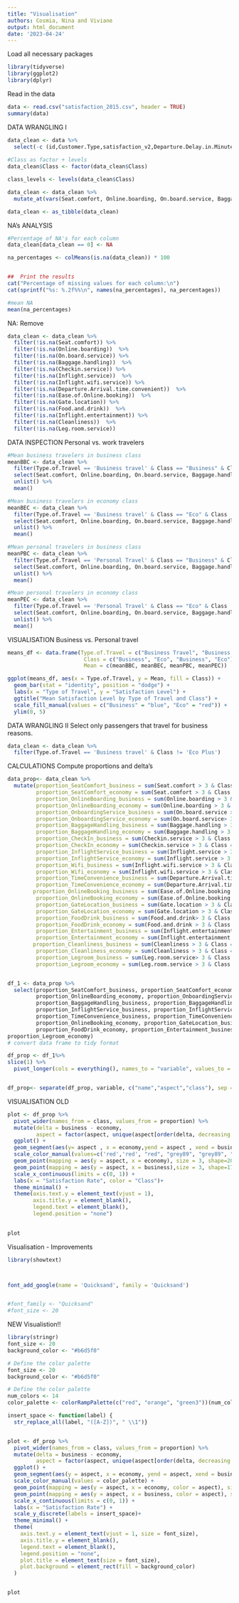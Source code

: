 ```yaml
---
title: "Visualisation"
authors: Cosmia, Nina and Viviane
output: html_document
date: '2023-04-24'
---
```

Load all necessary packages
```r
library(tidyverse)
library(ggplot2)
library(dplyr)
```


Read in the data 
```r
data <- read.csv("satisfaction_2015.csv", header = TRUE)
summary(data)
```

DATA WRANGLING I
```r
data_clean <- data %>%  
  select(-c (id,Customer.Type,satisfaction_v2,Departure.Delay.in.Minutes,Arrival.Delay.in.Minutes))  
  
#Class as factor + levels 
data_clean$Class <- factor(data_clean$Class)

class_levels <- levels(data_clean$Class)

data_clean <- data_clean %>%
  mutate_at(vars(Seat.comfort, Online.boarding, On.board.service, Baggage.handling, Checkin.service, Inflight.service, Inflight.wifi.service, Departure.Arrival.time.convenient, Ease.of.Online.booking, Gate.location, Food.and.drink, Inflight.entertainment, Leg.room.service, Cleanliness), as.numeric)

data_clean <- as_tibble(data_clean)
```

NA's ANALYSIS
```r
#Percentage of NA's for each column 
data_clean[data_clean == 0] <- NA

na_percentages <- colMeans(is.na(data_clean)) * 100


##  Print the results
cat("Percentage of missing values for each column:\n")
cat(sprintf("%s: %.2f%%\n", names(na_percentages), na_percentages))

#mean NA
mean(na_percentages)

```

NA: Remove 

```r
data_clean <- data_clean %>% 
  filter(!is.na(Seat.comfort)) %>% 
  filter(!is.na(Online.boarding))  %>% 
  filter(!is.na(On.board.service)) %>% 
  filter(!is.na(Baggage.handling))  %>% 
  filter(!is.na(Checkin.service)) %>% 
  filter(!is.na(Inflight.service))  %>% 
  filter(!is.na(Inflight.wifi.service)) %>% 
  filter(!is.na(Departure.Arrival.time.convenient))  %>% 
  filter(!is.na(Ease.of.Online.booking))  %>% 
  filter(!is.na(Gate.location)) %>% 
  filter(!is.na(Food.and.drink))  %>% 
  filter(!is.na(Inflight.entertainment)) %>% 
  filter(!is.na(Cleanliness))  %>% 
  filter(!is.na(Leg.room.service)) 
```

DATA INSPECTION 
Personal vs. work travelers
```r
#Mean business travelers in business class
meanBBC <- data_clean %>%
  filter(Type.of.Travel == 'Business travel' & Class == "Business" & Class != 'Eco Plus' ) %>%
  select(Seat.comfort, Online.boarding, On.board.service, Baggage.handling, Checkin.service, Inflight.service, Inflight.wifi.service, Departure.Arrival.time.convenient, Ease.of.Online.booking, Gate.location, Food.and.drink, Inflight.entertainment, Leg.room.service, Cleanliness) %>%
  unlist() %>%
  mean()

#Mean business travelers in economy class
meanBEC <- data_clean %>%
  filter(Type.of.Travel == 'Business travel' & Class == "Eco" & Class != 'Eco Plus' ) %>%
  select(Seat.comfort, Online.boarding, On.board.service, Baggage.handling, Checkin.service, Inflight.service, Inflight.wifi.service, Departure.Arrival.time.convenient, Ease.of.Online.booking, Gate.location, Food.and.drink, Inflight.entertainment, Leg.room.service, Cleanliness) %>%
  unlist() %>%
  mean()

#Mean personal travelers in business class
meanPBC <- data_clean %>%
  filter(Type.of.Travel == 'Personal Travel' & Class == "Business" & Class != 'Eco Plus' ) %>%
  select(Seat.comfort, Online.boarding, On.board.service, Baggage.handling, Checkin.service, Inflight.service, Inflight.wifi.service, Departure.Arrival.time.convenient, Ease.of.Online.booking, Gate.location, Food.and.drink, Inflight.entertainment, Leg.room.service, Cleanliness) %>%
  unlist() %>%
  mean()

#Mean personal travelers in economy class
meanPEC <- data_clean %>%
  filter(Type.of.Travel == 'Personal Travel' & Class == "Eco" & Class != 'Eco Plus' ) %>%
  select(Seat.comfort, Online.boarding, On.board.service, Baggage.handling, Checkin.service, Inflight.service, Inflight.wifi.service, Departure.Arrival.time.convenient, Ease.of.Online.booking, Gate.location, Food.and.drink, Inflight.entertainment, Leg.room.service, Cleanliness) %>%
  unlist() %>%
  mean()


```

VISUALISATION Business vs. Personal travel 
```r
means_df <- data.frame(Type.of.Travel = c("Business Travel", "Business Travel", "Personal Travel", "Personal Travel"),
                        Class = c("Business", "Eco", "Business", "Eco"),
                        Mean = c(meanBBC, meanBEC, meanPBC, meanPEC))

ggplot(means_df, aes(x = Type.of.Travel, y = Mean, fill = Class)) +
  geom_bar(stat = "identity", position = "dodge") +
  labs(x = "Type of Travel", y = "Satisfaction Level") +
  ggtitle("Mean Satisfaction Level by Type of Travel and Class") +
  scale_fill_manual(values = c("Business" = "blue", "Eco" = "red")) +
  ylim(0, 5)
```



DATA WRANGLING II 
Select only passengers that travel for business reasons. 
```r
data_clean <- data_clean %>%  
  filter(Type.of.Travel == 'Business travel' & Class != 'Eco Plus')

```


CALCULATIONS
Compute proportions and delta's

```r
data_prop<- data_clean %>% 
  mutate(proportion_SeatComfort_business = sum(Seat.comfort > 3 & Class == "Business") / sum(Class == "Business"),
         proportion_SeatComfort_economy = sum(Seat.comfort > 3 & Class == "Eco") / sum(Class == "Eco"),
         proportion_OnlineBoarding_business = sum(Online.boarding > 3 & Class == "Business") / sum(Class == "Business"),
         proportion_OnlineBoarding_economy = sum(Online.boarding > 3 & Class == "Eco") / sum(Class == "Eco"),
         proportion_OnboardingService_business = sum(On.board.service > 3 & Class == "Business") / sum(Class == "Business"),
         proportion_OnboardingService_economy = sum(On.board.service> 3 & Class == "Eco") / sum(Class == "Eco"),
         proportion_BaggageHandling_business = sum(Baggage.handling > 3 & Class == "Business") / sum(Class == "Business"),
         proportion_BaggageHandling_economy = sum(Baggage.handling > 3 & Class == "Eco") / sum(Class == "Eco"),
         proportion_CheckIn_business = sum(Checkin.service > 3 & Class == "Business") / sum(Class == "Business"),
         proportion_CheckIn_economy = sum(Checkin.service > 3 & Class == "Eco") / sum(Class == "Eco"),
         proportion_InflightService_business = sum(Inflight.service > 3 & Class == "Business") / sum(Class == "Business"),
         proportion_InflightService_economy = sum(Inflight.service > 3 & Class == "Eco") / sum(Class == "Eco"),
         proportion_Wifi_business = sum(Inflight.wifi.service > 3 & Class == "Business") / sum(Class == "Business"),
         proportion_Wifi_economy = sum(Inflight.wifi.service > 3 & Class == "Eco") / sum(Class == "Eco"),
         proportion_TimeConvenience_business = sum(Departure.Arrival.time.convenient > 3 & Class == "Business") / sum(Class == "Business"),
         proportion_TimeConvenience_economy = sum(Departure.Arrival.time.convenient > 3 & Class == "Eco") / sum(Class == "Eco"),
        proportion_OnlineBooking_business = sum(Ease.of.Online.booking > 3 & Class == "Business") / sum(Class == "Business"),
         proportion_OnlineBooking_economy = sum(Ease.of.Online.booking > 3 & Class == "Eco") / sum(Class == "Eco"),
         proportion_GateLocation_business = sum(Gate.location > 3 & Class == "Business") / sum(Class == "Business"),
         proportion_GateLocation_economy = sum(Gate.location > 3 & Class == "Eco") / sum(Class == "Eco"),
         proportion_FoodDrink_business = sum(Food.and.drink> 3 & Class == "Business") / sum(Class == "Business"),
         proportion_FoodDrink_economy = sum(Food.and.drink > 3 & Class == "Eco") / sum(Class == "Eco"),
         proportion_Entertainment_business = sum(Inflight.entertainment > 3 & Class == "Business") / sum(Class == "Business"),
         proportion_Entertainment_economy = sum(Inflight.entertainment > 3 & Class == "Eco") / sum(Class == "Eco"),
        proportion_Cleanliness_business = sum(Cleanliness > 3 & Class == "Business") / sum(Class == "Business"),
         proportion_Cleanliness_economy = sum(Cleanliness > 3 & Class == "Eco") / sum(Class == "Eco"),
         proportion_Legroom_business = sum(Leg.room.service> 3 & Class == "Business") / sum(Class == "Business"),
         proportion_Legroom_economy = sum(Leg.room.service > 3 & Class == "Eco") / sum(Class == "Eco"))


df_1 <- data_prop %>%
  select(proportion_SeatComfort_business, proportion_SeatComfort_economy, proportion_OnlineBoarding_business,
         proportion_OnlineBoarding_economy, proportion_OnboardingService_business, proportion_OnboardingService_economy,
         proportion_BaggageHandling_business, proportion_BaggageHandling_economy, proportion_CheckIn_business, proportion_CheckIn_economy,
         proportion_InflightService_business, proportion_InflightService_economy, proportion_Wifi_business, proportion_Wifi_economy,
         proportion_TimeConvenience_business, proportion_TimeConvenience_economy, proportion_OnlineBooking_business, 
         proportion_OnlineBooking_economy, proportion_GateLocation_business, proportion_GateLocation_economy, proportion_FoodDrink_business,
         proportion_FoodDrink_economy, proportion_Entertainment_business, proportion_Entertainment_economy, proportion_Cleanliness_business, proportion_Cleanliness_economy, proportion_Legroom_business,
proportion_Legroom_economy)
# convert data frame to tidy format

df_prop <- df_1%>%
slice(1) %>%
  pivot_longer(cols = everything(), names_to = "variable", values_to = "proportion")


df_prop<- separate(df_prop, variable, c("name","aspect","class"), sep = "_")


```


VISUALISATION OLD


```r
plot <- df_prop %>%
  pivot_wider(names_from = class, values_from = proportion) %>%
  mutate(delta = business - economy, 
         aspect = factor(aspect, unique(aspect[order(delta, decreasing = FALSE)]))) %>%
  ggplot() +
  geom_segment(aes(y= aspect , x = economy,yend = aspect , xend = business, color= aspect), size= 1.2) +
  scale_color_manual(values=c('red','red', "red", "grey89", "grey89", "grey89","grey89","grey89","grey89","grey89","grey89","green4", "green4", "green4" ))+
  geom_point(mapping = aes(y = aspect, x = economy), size = 3, shape=20) +
  geom_point(mapping = aes(y = aspect, x = business),size = 3, shape=17) +
  scale_x_continuous(limits = c(0, 1)) +
  labs(x = "Satisfaction Rate", color = "Class")+
  theme_minimal() + 
  theme(axis.text.y = element_text(vjust = 1), 
        axis.title.y = element_blank(),
        legend.text = element_blank(), 
        legend.position = "none")
  

plot
```


Visualisation - Improvements
```r


library(showtext)



font_add_google(name = 'Quicksand', family = 'Quicksand')


#font_family <- "Quicksand"
#font_size <- 20

```



NEW Visualistion!! 

```r
library(stringr)
font_size <- 20
background_color <- "#b6d5f0"

# Define the color palette
font_size <- 20
background_color <- "#b6d5f0"

# Define the color palette
num_colors <- 14
color_palette <- colorRampPalette(c("red", "orange", "green3"))(num_colors)

insert_space <- function(label) {
  str_replace_all(label, "([A-Z])", " \\1")}


plot <- df_prop %>%
  pivot_wider(names_from = class, values_from = proportion) %>%
  mutate(delta = business - economy, 
         aspect = factor(aspect, unique(aspect[order(delta, decreasing = FALSE)]))) %>%
  ggplot() +
  geom_segment(aes(y = aspect, x = economy, yend = aspect, xend = business, color = aspect), size = 1.2) +
  scale_color_manual(values = color_palette) +
  geom_point(mapping = aes(y = aspect, x = economy, color = aspect), size = 5, shape = 20) +
  geom_point(mapping = aes(y = aspect, x = business, color = aspect), size = 5, shape = 17) +
  scale_x_continuous(limits = c(0, 1)) +
  labs(x = "Satisfaction Rate") +
  scale_y_discrete(labels = insert_space)+
  theme_minimal() + 
  theme(
    axis.text.y = element_text(vjust = 1, size = font_size), 
    axis.title.y = element_blank(),
    legend.text = element_blank(), 
    legend.position = "none",
    plot.title = element_text(size = font_size),
    plot.background = element_rect(fill = background_color)
  )


plot


```


